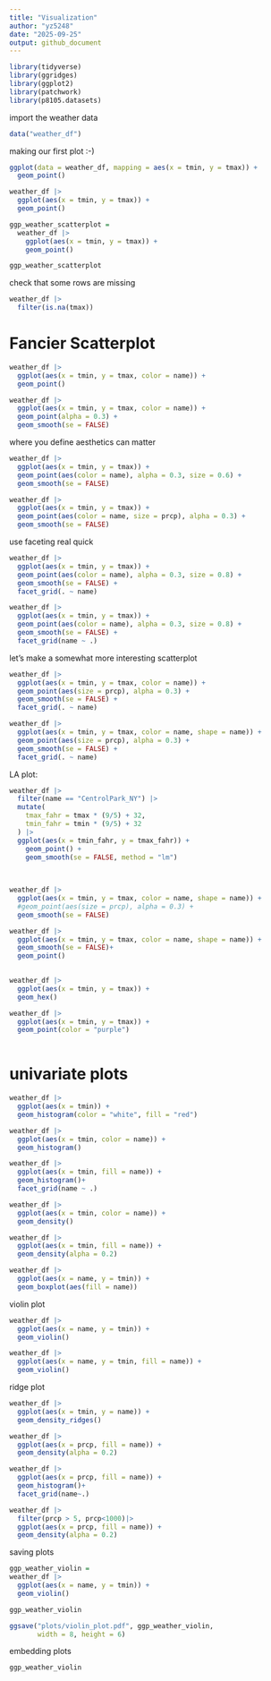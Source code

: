 ```yaml
---
title: "Visualization"
author: "yz5248"
date: "2025-09-25"
output: github_document
---
```


```r
library(tidyverse)
library(ggridges)
library(ggplot2)
library(patchwork)
library(p8105.datasets)
```

import the weather data
```r
data("weather_df")
```

making our first plot :-)
```r
ggplot(data = weather_df, mapping = aes(x = tmin, y = tmax)) + 
  geom_point()
```

```r
weather_df |>
  ggplot(aes(x = tmin, y = tmax)) +
  geom_point()
```

```r
ggp_weather_scatterplot = 
  weather_df |> 
    ggplot(aes(x = tmin, y = tmax)) + 
    geom_point()

ggp_weather_scatterplot
```

check that some rows are missing
```r
weather_df |>
  filter(is.na(tmax))
```

# Fancier Scatterplot
```r
weather_df |>
  ggplot(aes(x = tmin, y = tmax, color = name)) + 
  geom_point()
```

```r
weather_df |>
  ggplot(aes(x = tmin, y = tmax, color = name)) + 
  geom_point(alpha = 0.3) + 
  geom_smooth(se = FALSE)
```

where you define aesthetics can matter
```r
weather_df |>
  ggplot(aes(x = tmin, y = tmax)) + 
  geom_point(aes(color = name), alpha = 0.3, size = 0.6) + 
  geom_smooth(se = FALSE)

```

```r
weather_df |>
  ggplot(aes(x = tmin, y = tmax)) + 
  geom_point(aes(color = name, size = prcp), alpha = 0.3) + 
  geom_smooth(se = FALSE)
```

use faceting real quick
```r

weather_df |>
  ggplot(aes(x = tmin, y = tmax)) + 
  geom_point(aes(color = name), alpha = 0.3, size = 0.8) + 
  geom_smooth(se = FALSE) +
  facet_grid(. ~ name)

```

```r

weather_df |>
  ggplot(aes(x = tmin, y = tmax)) + 
  geom_point(aes(color = name), alpha = 0.3, size = 0.8) + 
  geom_smooth(se = FALSE) +
  facet_grid(name ~ .)

```

let's make a somewhat more interesting scatterplot

```r
weather_df |>
  ggplot(aes(x = tmin, y = tmax, color = name)) + 
  geom_point(aes(size = prcp), alpha = 0.3) + 
  geom_smooth(se = FALSE) +
  facet_grid(. ~ name) 
```

```r
weather_df |>
  ggplot(aes(x = tmin, y = tmax, color = name, shape = name)) + 
  geom_point(aes(size = prcp), alpha = 0.3) + 
  geom_smooth(se = FALSE) +
  facet_grid(. ~ name) 
```

LA plot:  
```r
weather_df |>
  filter(name == "CentrolPark_NY") |>
  mutate(
    tmax_fahr = tmax * (9/5) + 32,
    tmin_fahr = tmin * (9/5) + 32
  ) |>
  ggplot(aes(x = tmin_fahr, y = tmax_fahr)) + 
    geom_point() +
    geom_smooth(se = FALSE, method = "lm")
    
  
```

```r
weather_df |>
  ggplot(aes(x = tmin, y = tmax, color = name, shape = name)) + 
  #geom_point(aes(size = prcp), alpha = 0.3) + 
  geom_smooth(se = FALSE)

weather_df |>
  ggplot(aes(x = tmin, y = tmax, color = name, shape = name)) + 
  geom_smooth(se = FALSE)+
  geom_point()
  
```

```r
weather_df |>
  ggplot(aes(x = tmin, y = tmax)) + 
  geom_hex()

weather_df |>
  ggplot(aes(x = tmin, y = tmax)) + 
  geom_point(color = "purple")
 
```

# univariate plots
```r
weather_df |>
  ggplot(aes(x = tmin)) + 
  geom_histogram(color = "white", fill = "red")
```

```r
weather_df |>
  ggplot(aes(x = tmin, color = name)) + 
  geom_histogram()
```

```r
weather_df |>
  ggplot(aes(x = tmin, fill = name)) + 
  geom_histogram()+
  facet_grid(name ~ .)
```

```r
weather_df |>
  ggplot(aes(x = tmin, color = name)) + 
  geom_density()
```

```r
weather_df |>
  ggplot(aes(x = tmin, fill = name)) + 
  geom_density(alpha = 0.2)
```

```r
weather_df |>
  ggplot(aes(x = name, y = tmin)) + 
  geom_boxplot(aes(fill = name))
```

violin plot
```r
weather_df |>
  ggplot(aes(x = name, y = tmin)) + 
  geom_violin()
```

```r
weather_df |>
  ggplot(aes(x = name, y = tmin, fill = name)) + 
  geom_violin()
```

ridge plot
```r
weather_df |>
  ggplot(aes(x = tmin, y = name)) +
  geom_density_ridges()
```

```r
weather_df |>
  ggplot(aes(x = prcp, fill = name)) +
  geom_density(alpha = 0.2)

weather_df |>
  ggplot(aes(x = prcp, fill = name)) +
  geom_histogram()+
  facet_grid(name~.)

weather_df |>
  filter(prcp > 5, prcp<1000)|>
  ggplot(aes(x = prcp, fill = name)) +
  geom_density(alpha = 0.2)
```

saving plots
```r
ggp_weather_violin = 
weather_df |>
  ggplot(aes(x = name, y = tmin)) + 
  geom_violin()

ggp_weather_violin

ggsave("plots/violin_plot.pdf", ggp_weather_violin,
       width = 8, height = 6)
```

embedding plots
```r
ggp_weather_violin

```

